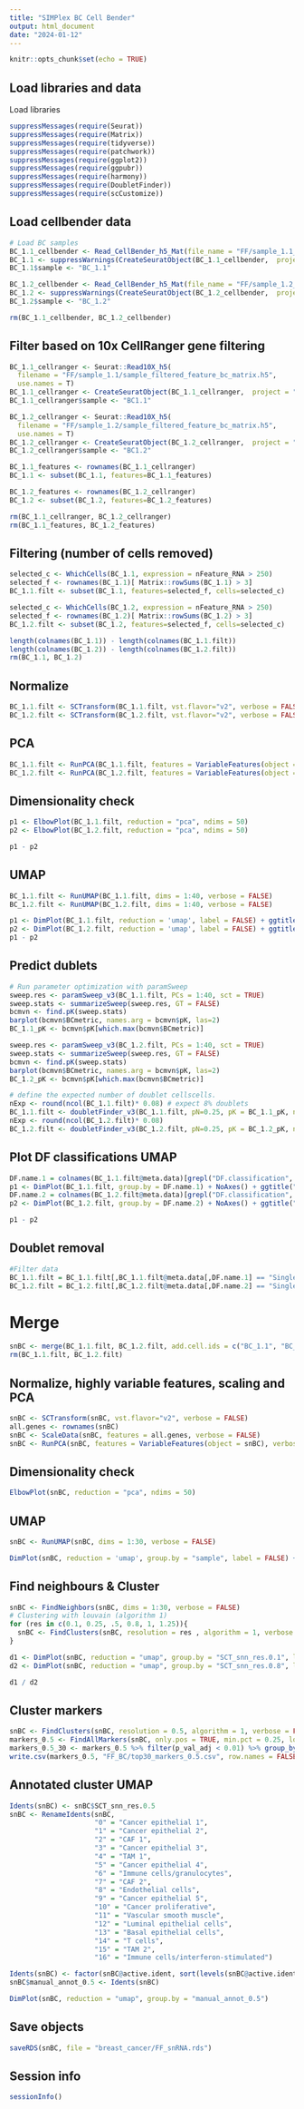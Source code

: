```yaml
---
title: "SIMPlex BC Cell Bender"
output: html_document
date: "2024-01-12"
---
```


```r
knitr::opts_chunk$set(echo = TRUE)
```

## Load libraries and data

Load libraries

```r
suppressMessages(require(Seurat))
suppressMessages(require(Matrix))
suppressMessages(require(tidyverse))
suppressMessages(require(patchwork))
suppressMessages(require(ggplot2))
suppressMessages(require(ggpubr))
suppressMessages(require(harmony))
suppressMessages(require(DoubletFinder))
suppressMessages(require(scCustomize))
```

## Load cellbender data

```r
# Load BC samples
BC_1.1_cellbender <- Read_CellBender_h5_Mat(file_name = "FF/sample_1.1_cellbender_output_filtered.h5", use.names = TRUE, )
BC_1.1 <- suppressWarnings(CreateSeuratObject(BC_1.1_cellbender,  project = "SIMPlex_BC"))
BC_1.1$sample <- "BC_1.1"

BC_1.2_cellbender <- Read_CellBender_h5_Mat(file_name = "FF/sample_1.2_cellbender_output_filtered.h5", use.names = TRUE)
BC_1.2 <- suppressWarnings(CreateSeuratObject(BC_1.2_cellbender,  project = "SIMPlex_BC"))
BC_1.2$sample <- "BC_1.2"

rm(BC_1.1_cellbender, BC_1.2_cellbender)
```

## Filter based on 10x CellRanger gene filtering

```r
BC_1.1_cellranger <- Seurat::Read10X_h5(
  filename = "FF/sample_1.1/sample_filtered_feature_bc_matrix.h5",
  use.names = T)
BC_1.1_cellranger <- CreateSeuratObject(BC_1.1_cellranger,  project = "SIMPlex_BC")
BC_1.1_cellranger$sample <- "BC1.1"

BC_1.2_cellranger <- Seurat::Read10X_h5(
  filename = "FF/sample_1.2/sample_filtered_feature_bc_matrix.h5",
  use.names = T)
BC_1.2_cellranger <- CreateSeuratObject(BC_1.2_cellranger,  project = "SIMPlex_BC")
BC_1.2_cellranger$sample <- "BC1.2"

BC_1.1_features <- rownames(BC_1.1_cellranger)
BC_1.1 <- subset(BC_1.1, features=BC_1.1_features)

BC_1.2_features <- rownames(BC_1.2_cellranger)
BC_1.2 <- subset(BC_1.2, features=BC_1.2_features)

rm(BC_1.1_cellranger, BC_1.2_cellranger)
rm(BC_1.1_features, BC_1.2_features)
```

## Filtering (number of cells removed)

```r
selected_c <- WhichCells(BC_1.1, expression = nFeature_RNA > 250)
selected_f <- rownames(BC_1.1)[ Matrix::rowSums(BC_1.1) > 3]
BC_1.1.filt <- subset(BC_1.1, features=selected_f, cells=selected_c)

selected_c <- WhichCells(BC_1.2, expression = nFeature_RNA > 250)
selected_f <- rownames(BC_1.2)[ Matrix::rowSums(BC_1.2) > 3]
BC_1.2.filt <- subset(BC_1.2, features=selected_f, cells=selected_c)

length(colnames(BC_1.1)) - length(colnames(BC_1.1.filt))
length(colnames(BC_1.2)) - length(colnames(BC_1.2.filt))
rm(BC_1.1, BC_1.2)
```

## Normalize

```r
BC_1.1.filt <- SCTransform(BC_1.1.filt, vst.flavor="v2", verbose = FALSE)
BC_1.2.filt <- SCTransform(BC_1.2.filt, vst.flavor="v2", verbose = FALSE)
```

## PCA

```r
BC_1.1.filt <- RunPCA(BC_1.1.filt, features = VariableFeatures(object = BC_1.1.filt), verbose = FALSE)
BC_1.2.filt <- RunPCA(BC_1.2.filt, features = VariableFeatures(object = BC_1.2.filt), verbose = FALSE)
```

## Dimensionality check

```r
p1 <- ElbowPlot(BC_1.1.filt, reduction = "pca", ndims = 50)
p2 <- ElbowPlot(BC_1.2.filt, reduction = "pca", ndims = 50)

p1 - p2
```

## UMAP

```r
BC_1.1.filt <- RunUMAP(BC_1.1.filt, dims = 1:40, verbose = FALSE)
BC_1.2.filt <- RunUMAP(BC_1.2.filt, dims = 1:40, verbose = FALSE)

p1 <- DimPlot(BC_1.1.filt, reduction = 'umap', label = FALSE) + ggtitle("BC 1_1")
p2 <- DimPlot(BC_1.2.filt, reduction = 'umap', label = FALSE) + ggtitle("BC 1_2")
p1 - p2
```

## Predict dublets

```r
# Run parameter optimization with paramSweep
sweep.res <- paramSweep_v3(BC_1.1.filt, PCs = 1:40, sct = TRUE)
sweep.stats <- summarizeSweep(sweep.res, GT = FALSE)
bcmvn <- find.pK(sweep.stats)
barplot(bcmvn$BCmetric, names.arg = bcmvn$pK, las=2)
BC_1.1_pK <- bcmvn$pK[which.max(bcmvn$BCmetric)]

sweep.res <- paramSweep_v3(BC_1.2.filt, PCs = 1:40, sct = TRUE)
sweep.stats <- summarizeSweep(sweep.res, GT = FALSE)
bcmvn <- find.pK(sweep.stats)
barplot(bcmvn$BCmetric, names.arg = bcmvn$pK, las=2)
BC_1.2_pK <- bcmvn$pK[which.max(bcmvn$BCmetric)]

# define the expected number of doublet cellscells.
nExp <- round(ncol(BC_1.1.filt)* 0.08) # expect 8% doublets
BC_1.1.filt <- doubletFinder_v3(BC_1.1.filt, pN=0.25, pK = BC_1.1_pK, nExp = nExp, PCs = 1:40, sct = TRUE)
nExp <- round(ncol(BC_1.2.filt)* 0.08)
BC_1.2.filt <- doubletFinder_v3(BC_1.2.filt, pN=0.25, pK = BC_1.2_pK, nExp = nExp, PCs = 1:40, sct = TRUE)
```

## Plot DF classifications UMAP

```r
DF.name.1 = colnames(BC_1.1.filt@meta.data)[grepl("DF.classification", colnames(BC_1.1.filt@meta.data))]
p1 <- DimPlot(BC_1.1.filt, group.by = DF.name.1) + NoAxes() + ggtitle("BC 1.1")
DF.name.2 = colnames(BC_1.2.filt@meta.data)[grepl("DF.classification", colnames(BC_1.2.filt@meta.data))]
p2 <- DimPlot(BC_1.2.filt, group.by = DF.name.2) + NoAxes() + ggtitle("BC 1.2")

p1 - p2
```

## Doublet removal

```r
#Filter data
BC_1.1.filt = BC_1.1.filt[,BC_1.1.filt@meta.data[,DF.name.1] == "Singlet"]
BC_1.2.filt = BC_1.2.filt[,BC_1.2.filt@meta.data[,DF.name.2] == "Singlet"]
```

# Merge

```r
snBC <- merge(BC_1.1.filt, BC_1.2.filt, add.cell.ids = c("BC_1.1", "BC_1.2"), project = "SIMPlex_BC")
rm(BC_1.1.filt, BC_1.2.filt)
```

## Normalize, highly variable features, scaling and PCA

```r
snBC <- SCTransform(snBC, vst.flavor="v2", verbose = FALSE)
all.genes <- rownames(snBC)
snBC <- ScaleData(snBC, features = all.genes, verbose = FALSE)
snBC <- RunPCA(snBC, features = VariableFeatures(object = snBC), verbose = FALSE)
```

## Dimensionality check

```r
ElbowPlot(snBC, reduction = "pca", ndims = 50)
```

## UMAP

```r
snBC <- RunUMAP(snBC, dims = 1:30, verbose = FALSE)

DimPlot(snBC, reduction = 'umap', group.by = "sample", label = FALSE) + ggtitle("BC SIMPlex")
```

## Find neighbours & Cluster

```r
snBC <- FindNeighbors(snBC, dims = 1:30, verbose = FALSE)
# Clustering with louvain (algorithm 1)
for (res in c(0.1, 0.25, .5, 0.8, 1, 1.25)){
  snBC <- FindClusters(snBC, resolution = res , algorithm = 1, verbose = FALSE)
}

d1 <- DimPlot(snBC, reduction = "umap", group.by = "SCT_snn_res.0.1", label = TRUE) + DimPlot(snBC, reduction = "umap", group.by = "SCT_snn_res.0.25", label = TRUE) + DimPlot(snBC, reduction = "umap", group.by = "SCT_snn_res.0.5", label = TRUE)
d2 <- DimPlot(snBC, reduction = "umap", group.by = "SCT_snn_res.0.8", label = TRUE) + DimPlot(snBC, reduction = "umap", group.by = "SCT_snn_res.1", label = TRUE) + DimPlot(snBC, reduction = "umap", group.by = "SCT_snn_res.1.25", label = TRUE)

d1 / d2
```

## Cluster markers

```r
snBC <- FindClusters(snBC, resolution = 0.5, algorithm = 1, verbose = FALSE)
markers_0.5 <- FindAllMarkers(snBC, only.pos = TRUE, min.pct = 0.25, logfc.threshold = 0.25, verbose = FALSE)
markers_0.5_30 <- markers_0.5 %>% filter(p_val_adj < 0.01) %>% group_by(cluster) %>% slice_max(n = 30, order_by = avg_log2FC)
write.csv(markers_0.5, "FF_BC/top30_markers_0.5.csv", row.names = FALSE)
```

## Annotated cluster UMAP

```r
Idents(snBC) <- snBC$SCT_snn_res.0.5
snBC <- RenameIdents(snBC,
                     "0" = "Cancer epithelial 1",
                     "1" = "Cancer epithelial 2",
                     "2" = "CAF 1",
                     "3" = "Cancer epithelial 3",
                     "4" = "TAM 1",
                     "5" = "Cancer epithelial 4",
                     "6" = "Immune cells/granulocytes",
                     "7" = "CAF 2",
                     "8" = "Endothelial cells",
                     "9" = "Cancer epithelial 5",
                     "10" = "Cancer proliferative",
                     "11" = "Vascular smooth muscle",
                     "12" = "Luminal epithelial cells",
                     "13" = "Basal epithelial cells",
                     "14" = "T cells",
                     "15" = "TAM 2",
                     "16" = "Immune cells/interferon-stimulated")

Idents(snBC) <- factor(snBC@active.ident, sort(levels(snBC@active.ident)))
snBC$manual_annot_0.5 <- Idents(snBC)

DimPlot(snBC, reduction = "umap", group.by = "manual_annot_0.5")
```

## Save objects

```r
saveRDS(snBC, file = "breast_cancer/FF_snRNA.rds")
```


## Session info
```r
sessionInfo()
```
